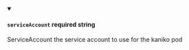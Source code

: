 
<details className="config-field" data-expandable="false" open>
<summary>

#### `serviceAccount` <span class="config-field-required" data-required="false">required</span> <span class="config-field-type">string</span> <span class="config-field-default"></span> <span class="config-field-enum"></span>

ServiceAccount the service account to use for the kaniko pod

</summary>



</details>

